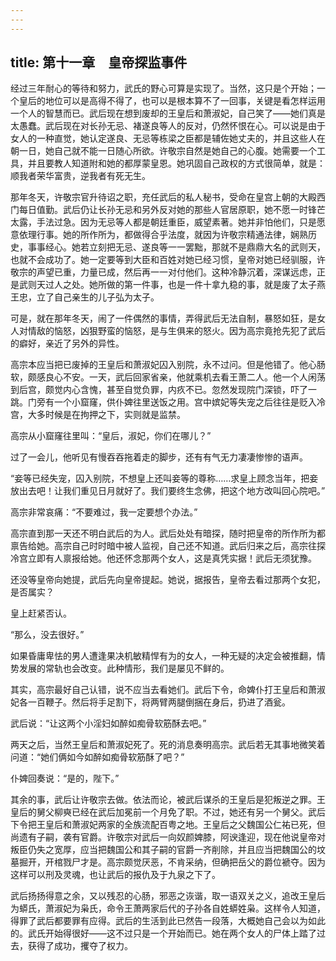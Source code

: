 ```yaml
---
---
---
```

title: 第十一章　皇帝探监事件
---




经过三年耐心的等待和努力，武氏的野心可算是实现了。当然，这只是个开始；一个皇后的地位可以是高得不得了，也可以是根本算不了一回事，关键是看怎样运用一个人的智慧而已。武后现在想到废却的王皇后和萧淑妃，自己笑了——她们真是太愚蠢。武后现在对长孙无忌、褚遂良等人的反对，仍然怀恨在心。可以说是由于女人的一种直觉，她认定遂良、无忌等栋梁之臣都是辅佐她丈夫的，并且这些人在朝一日，她自己就不能一日随心所欲。许敬宗自然是她自己的心腹。她需要一个工具，并且要教人知道附和她的都厚蒙皇恩。她巩固自己政权的方式很简单，就是：顺我者荣华富贵，逆我者有死无生。

那年冬天，许敬宗官升待诏之职，充任武后的私人秘书，受命在皇宫上朝的大殿西门每日值勤。武后仍让长孙无忌和另外反对她的那些人官居原职，她不愿一时锋芒太露，手法过急。因为无忌等人都是朝廷重臣，威望素著。她并非怕他们，只是愿意依理行事。她的所作所为，都做得合乎法度，就因为许敬宗精通法律，娴熟历史，事事经心。她若立刻把无忌、遂良等一一罢黜，那就不是鼎鼎大名的武则天，也就不会成功了。她一定要等到大臣和百姓对她已经习惯，皇帝对她已经驯服，许敬宗的声望已重，力量已成，然后再一一对付他们。这种冷静沉着，深谋远虑，正是武则天过人之处。她所做的第一件事，也是一件十拿九稳的事，就是废了太子燕王忠，立了自己亲生的儿子弘为太子。

可是，就在那年冬天，闹了一件偶然的事情，弄得武后无法自制，暴怒如狂，是女人对情敌的恼怒，凶狠野蛮的恼怒，是与生俱来的怒火。因为高宗竟抢先犯了武后的癖好，亲近了另外的异性。

高宗本应当把已废掉的王皇后和萧淑妃囚入别院，永不过问。但是他错了。他心肠软，颇感良心不安。一天，武后回家省亲，他就乘机去看王萧二人。他一个人闲荡到后宫，颇觉内心含愧，甚至自觉负罪，内疚不已。忽然发现院门深锁，吓了一跳。门旁有一个小窟窿，供仆婢往里送饭之用。宫中嫔妃等失宠之后往往是贬入冷宫，大多时候是在拘押之下，实则就是监禁。

高宗从小窟窿往里叫：“皇后，淑妃，你们在哪儿？”

过了一会儿，他听见有慢吞吞拖着走的脚步，还有有气无力凄凄惨惨的语声。

“妾等已经失宠，囚入别院，不想皇上还叫妾等的尊称……求皇上顾念当年，把妾放出去吧！让我们重见日月就好了。我们要终生念佛，把这个地方改叫回心院吧。”

高宗非常哀痛：“不要难过，我一定要想个办法。”

高宗直到那一天还不明白武后的为人。武后处处有暗探，随时把皇帝的所作所为都禀告给她。高宗自己时时暗中被人监视，自己还不知道。武后归来之后，高宗往探冷宫立即有人禀报给她。他还怀念那两个女人，这是真凭实据！武后无须犹豫。

还没等皇帝向她提，武后先向皇帝提起。她说，据报告，皇帝去看过那两个女犯，是否属实？

皇上赶紧否认。

“那么，没去很好。”

如果昏庸卑怯的男人遭逢果决机敏精悍有为的女人，一种无疑的决定会被推翻，情势发展的常轨也会改变。此种情形，我们是屡见不鲜的。

其实，高宗最好自己认错，说不应当去看她们。武后下令，命婢仆打王皇后和萧淑妃各一百鞭子。然后将手足割下，将两臂两腿倒捆在身后，扔进了酒瓮。

武后说：“让这两个小淫妇如醉如痴骨软筋酥去吧。”

两天之后，当然王皇后和萧淑妃死了。死的消息奏明高宗。武后若无其事地微笑着问道：“她们俩如今如醉如痴骨软筋酥了吧？”

仆婢回奏说：“是的，陛下。”

其余的事，武后让许敬宗去做。依法而论，被武后谋杀的王皇后是犯叛逆之罪。王皇后的舅父柳奭已经在武后加冕前一个月免了职。不过，她还有另一个舅父。武后下令把王皇后和萧淑妃两家的全族流配百粤之地。王皇后之父魏国公仁祐已死，但尚遗有子嗣，袭有官爵。许敬宗对武后一向奴颜婢膝，阿谀逢迎，现在他说皇帝对叛臣仍失之宽厚，应当把魏国公和其子嗣的官爵一齐削除，并且应当把魏国公的坟墓掘开，开棺戮尸才是。高宗颇觉厌恶，不肯采纳，但确把岳父的爵位褫夺。因为这样可以刑及灵魂，也让武后的报仇及于九泉之下了。

武后扬扬得意之余，又以残忍的心肠，邪恶之诙谐，取一语双关之义，追改王皇后为蟒氏，萧淑妃为枭氏，命令王萧两家后代的子孙各自姓蟒姓枭。这样令人知道，得罪了武后都要罪有应得。武后的生活到此已然告一段落，大概她自己会以为如此的。武氏开始得很好——这不过只是一个开始而已。她在两个女人的尸体上踏了过去，获得了成功，攫夺了权力。